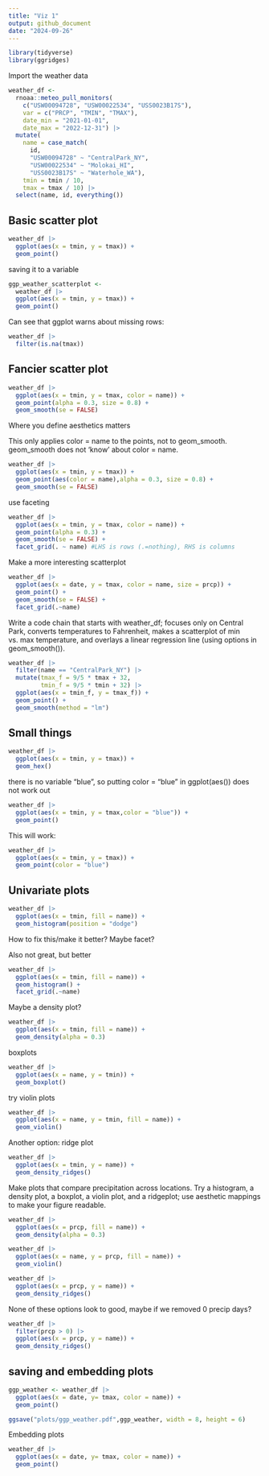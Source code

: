 ```yaml
---
title: "Viz 1"
output: github_document
date: "2024-09-26"
---
```


```r
library(tidyverse)
library(ggridges)
```

Import the weather data
```r
weather_df <- 
  rnoaa::meteo_pull_monitors(
    c("USW00094728", "USW00022534", "USS0023B17S"),
    var = c("PRCP", "TMIN", "TMAX"), 
    date_min = "2021-01-01",
    date_max = "2022-12-31") |>
  mutate(
    name = case_match(
      id, 
      "USW00094728" ~ "CentralPark_NY", 
      "USW00022534" ~ "Molokai_HI",
      "USS0023B17S" ~ "Waterhole_WA"),
    tmin = tmin / 10,
    tmax = tmax / 10) |>
  select(name, id, everything())
```

## Basic scatter plot

```r
weather_df |>
  ggplot(aes(x = tmin, y = tmax)) + 
  geom_point()
```

saving it to a variable

```r
ggp_weather_scatterplot <- 
  weather_df |> 
  ggplot(aes(x = tmin, y = tmax)) + 
  geom_point()
```

Can see that ggplot warns about missing rows:

```r
weather_df |>
  filter(is.na(tmax))
```

## Fancier scatter plot

```r
weather_df |> 
  ggplot(aes(x = tmin, y = tmax, color = name)) + 
  geom_point(alpha = 0.3, size = 0.8) +
  geom_smooth(se = FALSE)
```

Where you define aesthetics matters

This only applies color = name to the points, not to geom_smooth. geom_smooth does not 'know' about color = name.
```r
weather_df |> 
  ggplot(aes(x = tmin, y = tmax)) + 
  geom_point(aes(color = name),alpha = 0.3, size = 0.8) +
  geom_smooth(se = FALSE)
```

use faceting
```r
weather_df |>
  ggplot(aes(x = tmin, y = tmax, color = name)) + 
  geom_point(alpha = 0.3) + 
  geom_smooth(se = FALSE) +
  facet_grid(. ~ name) #LHS is rows (.=nothing), RHS is columns
```

Make a more interesting scatterplot
```r
weather_df |>
  ggplot(aes(x = date, y = tmax, color = name, size = prcp)) +
  geom_point() +
  geom_smooth(se = FALSE) +
  facet_grid(.~name)
```

Write a code chain that starts with weather_df; focuses only on Central Park, converts temperatures to Fahrenheit, makes a scatterplot of min vs. max temperature, and overlays a linear regression line (using options in geom_smooth()).

```r
weather_df |>
  filter(name == "CentralPark_NY") |>
  mutate(tmax_f = 9/5 * tmax + 32,
         tmin_f = 9/5 * tmin + 32) |>
  ggplot(aes(x = tmin_f, y = tmax_f)) + 
  geom_point() +
  geom_smooth(method = "lm")
```

## Small things

```r
weather_df |> 
  ggplot(aes(x = tmin, y = tmax)) + 
  geom_hex()
```

there is no variable "blue", so putting color = "blue" in ggplot(aes()) does not work out
```r
weather_df |>
  ggplot(aes(x = tmin, y = tmax,color = "blue")) + 
  geom_point()
```

This will work:
```r
weather_df |>
  ggplot(aes(x = tmin, y = tmax)) + 
  geom_point(color = "blue")
```

## Univariate plots

```r
weather_df |>
  ggplot(aes(x = tmin, fill = name)) +
  geom_histogram(position = "dodge")
```

How to fix this/make it better? Maybe facet?

Also not great, but better
```r
weather_df |>
  ggplot(aes(x = tmin, fill = name)) + 
  geom_histogram() +
  facet_grid(.~name)
```

Maybe a density plot?
```r
weather_df |>
  ggplot(aes(x = tmin, fill = name)) + 
  geom_density(alpha = 0.3)
```

boxplots
```r
weather_df |>
  ggplot(aes(x = name, y = tmin)) + 
  geom_boxplot()
```

try violin plots
```r
weather_df |>
  ggplot(aes(x = name, y = tmin, fill = name)) + 
  geom_violin()
```

Another option: ridge plot
```r
weather_df |>
  ggplot(aes(x = tmin, y = name)) + 
  geom_density_ridges()
```

Make plots that compare precipitation across locations. Try a histogram, a density plot, a boxplot, a violin plot, and a ridgeplot; use aesthetic mappings to make your figure readable.
```r
weather_df |>
  ggplot(aes(x = prcp, fill = name)) + 
  geom_density(alpha = 0.3)
```

```r
weather_df |>
  ggplot(aes(x = name, y = prcp, fill = name)) + 
  geom_violin()
```

```r
weather_df |>
  ggplot(aes(x = prcp, y = name)) + 
  geom_density_ridges()
```

None of these options look to good, maybe if we removed 0 precip days?

```r
weather_df |>
  filter(prcp > 0) |>
  ggplot(aes(x = prcp, y = name)) + 
  geom_density_ridges()
```

## saving and embedding plots

```r
ggp_weather <- weather_df |>
  ggplot(aes(x = date, y= tmax, color = name)) +
  geom_point()

ggsave("plots/ggp_weather.pdf",ggp_weather, width = 8, height = 6)
```

Embedding plots

```r
weather_df |>
  ggplot(aes(x = date, y= tmax, color = name)) +
  geom_point()
```

